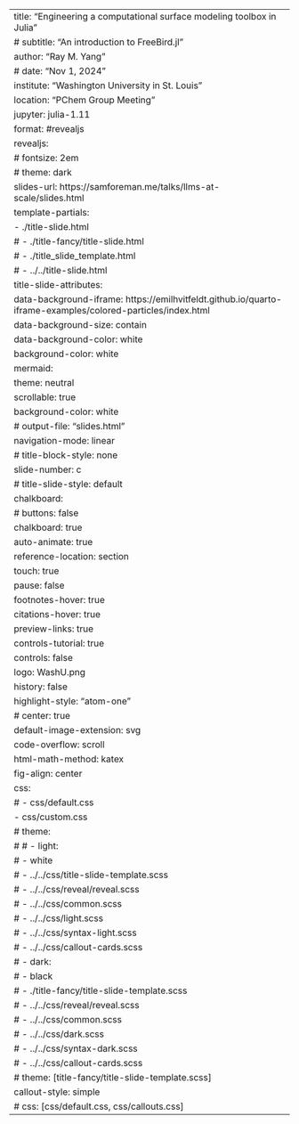 ---
title: "Engineering a computational surface modeling toolbox in Julia"
# subtitle: "An introduction to FreeBird.jl"
author: "Ray M. Yang"
# date: "Nov 1, 2024"
institute: "Washington University in St. Louis"
location: "PChem Group Meeting"
jupyter: julia-1.11
format: #revealjs
  revealjs:
    # fontsize: 2em
    # theme: dark
    slides-url: https://samforeman.me/talks/llms-at-scale/slides.html
    template-partials:
      - ./title-slide.html 
      # - ./title-fancy/title-slide.html
      # - ./title_slide_template.html
      # - ../../title-slide.html
    title-slide-attributes:
      data-background-iframe: https://emilhvitfeldt.github.io/quarto-iframe-examples/colored-particles/index.html
      data-background-size: contain
      data-background-color: white
      background-color: white
    mermaid:
      theme: neutral
    scrollable: true
    background-color: white
    # output-file: "slides.html"
    navigation-mode: linear
    # title-block-style: none 
    slide-number: c
    # title-slide-style: default
    chalkboard:
      # buttons: false
      chalkboard: true
    auto-animate: true
    reference-location: section
    touch: true
    pause: false
    footnotes-hover: true
    citations-hover: true
    preview-links: true
    controls-tutorial: true
    controls: false
    logo: WashU.png
    history: false
    highlight-style: "atom-one"
    # center: true
    default-image-extension: svg
    code-overflow: scroll
    html-math-method: katex
    fig-align: center
    css:
      # - css/default.css
      - css/custom.css
    # theme:
    #   # - light:
    #   - white
    #   - ../../css/title-slide-template.scss
    #   - ../../css/reveal/reveal.scss
    #   - ../../css/common.scss
    #   - ../../css/light.scss
    #   - ../../css/syntax-light.scss
    #   - ../../css/callout-cards.scss
      # - dark:
      #   - black
      #   - ./title-fancy/title-slide-template.scss
      #   - ../../css/reveal/reveal.scss
      #   - ../../css/common.scss
      #   - ../../css/dark.scss
      #   - ../../css/syntax-dark.scss
      #   - ../../css/callout-cards.scss
    # theme: [title-fancy/title-slide-template.scss]
    callout-style: simple
    # css: [css/default.css, css/callouts.css]
---